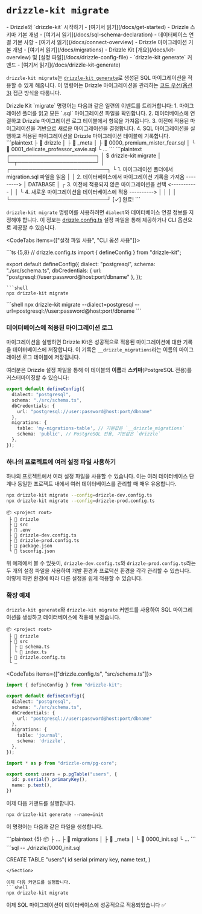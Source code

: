 
# `drizzle-kit migrate`

<Prerequisites>
- Drizzle와 `drizzle-kit` 시작하기 - [여기서 읽기](/docs/get-started)
- Drizzle 스키마 기본 개념 - [여기서 읽기](/docs/sql-schema-declaration)
- 데이터베이스 연결 기본 사항 - [여기서 읽기](/docs/connect-overview)
- Drizzle 마이그레이션 기본 개념 - [여기서 읽기](/docs/migrations)
- Drizzle Kit [개요](/docs/kit-overview) 및 [설정 파일](/docs/drizzle-config-file)
- `drizzle-kit generate` 커맨드 - [여기서 읽기](/docs/drizzle-kit-generate)
</Prerequisites>
<br/>

`drizzle-kit migrate`는 [`drizzle-kit generate`](/docs/drizzle-kit-generate)로 생성된 SQL 마이그레이션을 적용할 수 있게 해줍니다. 이 명령어는 Drizzle 마이그레이션을 관리하는 [코드 우선(옵션 3)](/docs/migrations) 접근 방식을 다룹니다.

<Callout collapsed="내부 동작 원리">
Drizzle Kit `migrate` 명령어는 다음과 같은 일련의 이벤트를 트리거합니다:
1. 마이그레이션 폴더를 읽고 모든 `.sql` 마이그레이션 파일을 확인합니다.
2. 데이터베이스에 연결하고 Drizzle 마이그레이션 로그 테이블에서 항목을 가져옵니다.
3. 이전에 적용된 마이그레이션을 기반으로 새로운 마이그레이션을 결정합니다.
4. SQL 마이그레이션을 실행하고 적용된 마이그레이션을 Drizzle 마이그레이션 테이블에 기록합니다.

<Section>
```plaintext
  ├ 📂 drizzle       
  │ ├ 📂 _meta
  │ ├ 📜 0000_premium_mister_fear.sql
  │ └ 📜 0001_delicate_professor_xavie.sql
  └ …
```
```plaintext
┌───────────────────────┐                  
│ $ drizzle-kit migrate │                  
└─┬─────────────────────┘                  
  │                                                         ┌──────────────────────────┐                                         
  └ 1. 마이그레이션 폴더에서 migration.sql 파일을 읽음       │                          │
    2. 데이터베이스에서 마이그레이션 기록을 가져옴 ---------> │         DATABASE         │
  ┌ 3. 이전에 적용되지 않은 마이그레이션을 선택 <----------- │                          │
  └ 4. 새로운 마이그레이션을 데이터베이스에 적용 ----------> │                          │
                                                            │                          │
                                                            └──────────────────────────┘
[✓] 완료!        
```
</Section>
</Callout>

`drizzle-kit migrate` 명령어를 사용하려면 `dialect`와 데이터베이스 연결 정보를 지정해야 합니다. 이 정보는 [drizzle.config.ts](/docs/drizzle-config-file) 설정 파일을 통해 제공하거나 CLI 옵션으로 제공할 수 있습니다.

<CodeTabs items={["설정 파일 사용", "CLI 옵션 사용"]}>
<Section>
```ts {5,8}
// drizzle.config.ts
import { defineConfig } from "drizzle-kit";

export default defineConfig({
  dialect: "postgresql",
  schema: "./src/schema.ts",
  dbCredentials: {
    url: "postgresql://user:password@host:port/dbname"
  },
});
```
```shell
npx drizzle-kit migrate
```
</Section>
```shell
npx drizzle-kit migrate --dialect=postgresql --url=postgresql://user:password@host:port/dbname
```
</CodeTabs>


### 데이터베이스에 적용된 마이그레이션 로그

마이그레이션을 실행하면 Drizzle Kit은 성공적으로 적용된 마이그레이션에 대한 기록을 데이터베이스에 저장합니다. 이 기록은 `__drizzle_migrations`라는 이름의 마이그레이션 로그 테이블에 저장됩니다.

여러분은 Drizzle 설정 파일을 통해 이 테이블의 **이름**과 **스키마**(PostgreSQL 전용)를 커스터마이징할 수 있습니다:

```ts filename="drizzle.config.ts" {8-9}
export default defineConfig({
  dialect: "postgresql",
  schema: "./src/schema.ts",
  dbCredentials: {
    url: "postgresql://user:password@host:port/dbname"
  },
  migrations: {
    table: 'my-migrations-table', // 기본값은 `__drizzle_migrations`
    schema: 'public', // PostgreSQL 전용, 기본값은 `drizzle`
  },
});
```


### 하나의 프로젝트에 여러 설정 파일 사용하기

하나의 프로젝트에서 여러 설정 파일을 사용할 수 있습니다. 이는 여러 데이터베이스 단계나 동일한 프로젝트 내에서 여러 데이터베이스를 관리할 때 매우 유용합니다.

```bash
npx drizzle-kit migrate --config=drizzle-dev.config.ts
npx drizzle-kit migrate --config=drizzle-prod.config.ts
```

```plaintext {5-6}
📦 <project root>
 ├ 📂 drizzle
 ├ 📂 src
 ├ 📜 .env
 ├ 📜 drizzle-dev.config.ts
 ├ 📜 drizzle-prod.config.ts
 ├ 📜 package.json
 └ 📜 tsconfig.json
```

위 예제에서 볼 수 있듯이, `drizzle-dev.config.ts`와 `drizzle-prod.config.ts`라는 두 개의 설정 파일을 사용하여 개발 환경과 프로덕션 환경을 각각 관리할 수 있습니다. 이렇게 하면 환경에 따라 다른 설정을 쉽게 적용할 수 있습니다.


### 확장 예제

`drizzle-kit generate`와 `drizzle-kit migrate` 커맨드를 사용하여 SQL 마이그레이션을 생성하고 데이터베이스에 적용해 보겠습니다.

```plaintext
📦 <project root>
 ├ 📂 drizzle
 ├ 📂 src
 │ ├ 📜 schema.ts
 │ └ 📜 index.ts
 ├ 📜 drizzle.config.ts
 └ …
```

<CodeTabs items={["drizzle.config.ts", "src/schema.ts"]}>
```ts
import { defineConfig } from "drizzle-kit";

export default defineConfig({
  dialect: "postgresql",
  schema: "./src/schema.ts",
  dbCredentials: {
    url: "postgresql://user:password@host:port/dbname"
  },
  migrations: {
    table: 'journal', 
    schema: 'drizzle', 
  },
});
```
```ts 
import * as p from "drizzle-orm/pg-core";

export const users = p.pgTable("users", {
  id: p.serial().primaryKey(),
  name: p.text(),
})
```
</CodeTabs>

이제 다음 커맨드를 실행합니다.
```shell
npx drizzle-kit generate --name=init
```

이 명령어는 다음과 같은 파일을 생성합니다.
<Section>
```plaintext {5}
📦 <project root>
 ├ …
 ├ 📂 migrations
 │ ├ 📂 _meta
 │ └ 📜 0000_init.sql 
 └ …
```
```sql
-- ./drizzle/0000_init.sql

CREATE TABLE "users"(
  id serial primary key,
  name text,
)
```
</Section>

이제 다음 커맨드를 실행합니다.
```shell
npx drizzle-kit migrate
```

이제 SQL 마이그레이션이 데이터베이스에 성공적으로 적용되었습니다 ✅


